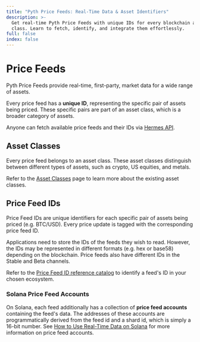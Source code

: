 ```yaml
---
title: "Pyth Price Feeds: Real-Time Data & Asset Identifiers"
description: >-
  Get real-time Pyth Price Feeds with unique IDs for every blockchain asset
  class. Learn to fetch, identify, and integrate them effortlessly.
full: false
index: false
---
```


# Price Feeds

Pyth Price Feeds provide real-time, first-party, market data for a wide range of assets.

Every price feed has a **unique ID**, representing the specific pair of assets being priced.
These specific pairs are part of an asset class, which is a broader category of assets.

Anyone can fetch available price feeds and their IDs via [Hermes API](https://hermes.pyth.network/docs/#/rest/price_feeds_metadata).

## Asset Classes

Every price feed belongs to an asset class. These asset classes distinguish between different types of assets, such as crypto, US equities, and metals.

Refer to the [Asset Classes](./price-feeds/asset-classes.md) page to learn more about the existing asset classes.

## Price Feed IDs

Price Feed IDs are unique identifiers for each specific pair of assets being priced (e.g. BTC/USD).
Every price update is tagged with the corresponding price feed ID.

Applications need to store the IDs of the feeds they wish to read.
However, the IDs may be represented in different formats (e.g. hex or base58) depending on the blockchain.
Price feeds also have different IDs in the Stable and Beta channels.

Refer to the [Price Feed ID reference catalog](https://www.pyth.network/developers/price-feed-ids) to identify a feed's ID in your chosen ecosystem.

### Solana Price Feed Accounts

On Solana, each feed additionally has a collection of **price feed accounts** containing the feed's data.
The addresses of these accounts are programmatically derived from the feed id and a shard id, which is simply a 16-bit number.
See [How to Use Real-Time Data on Solana](./use-real-time-data/solana#price-feed-accounts) for more information on price feed accounts.
